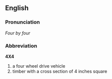 ==English==

===Pronunciation===
''Four by four''

===Abbreviation===
'''4X4'''
#a four wheel drive vehicle
#timber with a cross section of 4 inches square